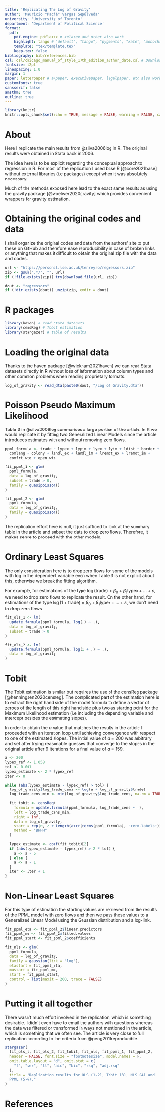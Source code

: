 ```yaml
---
title: 'Replicating The Log of Gravity'
author: 'Mauricio "Pachá" Vargas Sepúlveda'
university: 'University of Toronto'
department: 'Department of Political Science'
format:
  pdf:
    pdf-engine: pdflatex # xelatex and other also work
    highlight: tango # "default", "tango", "pygments", "kate", "monochrome", "espresso", "zenburn", "haddock"
    template: "tex/template.tex"
    keep-tex: false
bibliography: bib/references.bib
csl: csl/chicago_manual_of_style_17th_edition_author_date.csl # Download your specific csl file and refer to it in the line below (see https://www.zotero.org/styles/)
fontsize: 12pt
linespacing: 1.0
margin: 1
paper: letterpaper # a4paper, executivepaper, legalpaper, etc also works
customfonts: true
sansserif: false
amsthm: true
outline: true
---
```


```r
library(knitr)
knitr::opts_chunk$set(echo = TRUE, message = FALSE, warning = FALSE, cache = TRUE)
```

# About

Here I replicate the main results from @silva2006log in R. The original
results were obtained in Stata back in 2006. 

The idea here is to be explicit  regarding the conceptual approach to regression
in R. For most of the  replication I used base R [@core2021base] without
external libraries (i.e packages) except when it was absolutely necessary.

Much of the methods exposed here lead to the exact same results as using the
gravity package [@woelwer2020gravity] which provides convenient wrappers for
gravity  estimation.

# Obtaining the original codes and data

I shall organize the original codes and data from the authors' site to put
these on GitHub and therefore ease reproducibility in case of broken links
or anything that makes it difficult to obtain the original zip file with
the data and codes.

```r
url <- "https://personal.lse.ac.uk/tenreyro/regressors.zip"
zip <- gsub(".*/", "", url)
if (!file.exists(zip)) try(download.file(url, zip))

dout <- "regressors"
if (!dir.exists(dout)) unzip(zip, exdir = dout)
```

# R packages

```r
library(haven) # read Stata datasets
library(censReg) # Tobit estimation
library(stargazer) # table of results
```

# Loading the original data

Thanks to the haven package [@wickham2021haven] we can read Stata datasets 
directly in R without loss of information about column types and other common 
problems when reading proprietary formats.

```r
log_of_gravity <- read_dta(paste0(dout, "/Log of Gravity.dta"))
```

# Poisson Pseudo Maximum Likelihood

Table 3 in @silva2006log summarises a large portion of the article. In R we 
would replicate it by fitting two Generalized Linear Models since the article
introduces estimates with and without removing zero flows.

```r
ppml_formula <- trade ~ lypex + lypim + lyex + lyim + ldist + border +
  comlang + colony + landl_ex + landl_im + lremot_ex + lremot_im +
  comfrt_wto + open_wto

fit_ppml_1 <- glm(
  ppml_formula,
  data = log_of_gravity,
  subset = trade > 0,
  family = quasipoisson()
)

fit_ppml_2 <- glm(
  ppml_formula,
  data = log_of_gravity,
  family = quasipoisson()
)
```

The replication effort here is null, it just sufficed to look at the summary
table in the article and subset the data to drop zero flows. Therefore, it
makes sense to proceed with the other models.

# Ordinary Least Squares

The only consideration here is to drop zero flows for some of the models with 
log in the dependent variable even when Table 3 is not explicit about this, 
otherwise we break the fitting algorithm.

For example, for estimations of the type 
$\log(\text{trade}) = \beta_0 + \beta_1 \text{lypex} + \dots + \varepsilon,$
we need to drop zero flows to replicate the result. On the other hand, 
for estimations of the type 
$\log(1 + \text{trade}) = \beta_0 + \beta_1 \text{lypex} + \dots + \varepsilon,$
we don't need to drop zero flows.

```r
fit_ols_1 <- lm(
  update.formula(ppml_formula, log(.) ~ .),
  data = log_of_gravity,
  subset = trade > 0
)

fit_ols_2 <- lm(
  update.formula(ppml_formula, log(1 + .) ~ .),
  data = log_of_gravity
)
```

# Tobit

The Tobit estimation is similar but requires the use of the censReg package
[@henningsen2020censreg]. The complicated part of the estimation here is to 
extract the right hand side of the model formula to define a vector of zeroes 
of the length of this right hand side plus two as starting point for the 
Maximum Likelihood estimation (i.e including the depending variable and 
intercept besides the estimating slopes).

In order to obtain the $a$ value that matches the results in the article I
proceeded with an iteration loop until achieving convergence with respect to
one of the estimated slopes. The initial value of $a=200$ was arbitrary and
set after trying reasonable guesses that converge to the slopes in the original
article after 9 iterations for a final value of $a=159$.

```r
a <- 200
lypex_ref <- 1.058
tol <- 0.001
lypex_estimate <- 2 * lypex_ref
iter <- 0

while (abs(lypex_estimate - lypex_ref) > tol) {
  log_of_gravity$log_trade_cens <- log(a + log_of_gravity$trade)
  log_trade_cens_min <- min(log_of_gravity$log_trade_cens, na.rm = TRUE)

  fit_tobit <- censReg(
    formula = update.formula(ppml_formula, log_trade_cens ~ .),
    left = log_trade_cens_min,
    right = Inf,
    data = log_of_gravity,
    start = rep(0, 2 + length(attr(terms(ppml_formula), "term.labels"))),
    method = "BHHH"
  )

  lypex_estimate <- coef(fit_tobit)[2]
  if (abs(lypex_estimate - lypex_ref) > 2 * tol) {
    a <- a - 5
  } else {
    a <- a - 1
  }
  iter <- iter + 1
}
```

# Non-Linear Least Squares

For this type of estimation the starting values are retrieved from the results 
of the PPML model with zero flows and then we pass these values to a Generalized 
Linear Model using the Gaussian distribution and a log-link.

```r
fit_ppml_eta <- fit_ppml_2$linear.predictors
fit_ppml_mu <- fit_ppml_2$fitted.values
fit_ppml_start <- fit_ppml_2$coefficients

fit_nls <- glm(
  ppml_formula,
  data = log_of_gravity,
  family = gaussian(link = "log"),
  etastart = fit_ppml_eta,
  mustart = fit_ppml_mu,
  start = fit_ppml_start,
  control = list(maxit = 200, trace = FALSE)
)
```

# Putting it all together

There wasn't much effort involved in the replication, which is something
desirable. I didn't even have to email the authors with questions whereas
the data was filtered or transformed in ways not mentioned in the article, 
which is something that we often see. The article is very close to full
replication according to the criteria from @peng2011reproducible.

```r
stargazer(
  fit_ols_1, fit_ols_2, fit_tobit, fit_nls, fit_ppml_1, fit_ppml_2,
  header = FALSE, font.size = "footnotesize", model.names = F,
  omit.table.layout = "d", omit.stat = c(
    "f", "ser", "ll", "aic", "bic", "rsq", "adj.rsq"
  ),
  title = "Replication results for OLS (1-2), Tobit (3), NLS (4) and
  PPML (5-6)."
)
```

\newpage

# References
